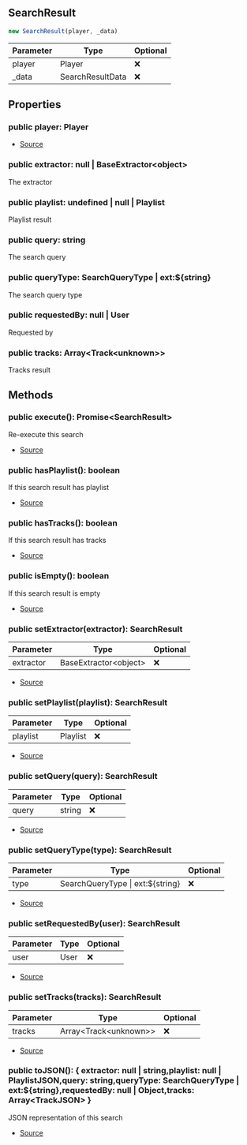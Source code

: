 ## SearchResult


```typescript
new SearchResult(player, _data)
```
| Parameter | Type | Optional |
| ----------- | ----------- | ----------- |
| player | Player | ❌ |
| _data | SearchResultData | ❌ |


## Properties
### public player: Player
- [Source](https://github.com/Androz2091/discord-player/blob/fe42dd7/packages/discord-player/src/fabric/SearchResult.ts#L18)
### public extractor: null \| BaseExtractor\<object>
The extractor
### public playlist: undefined \| null \| Playlist
Playlist result
### public query: string
The search query
### public queryType: SearchQueryType \| ext:\$\{string}
The search query type
### public requestedBy: null \| User
Requested by
### public tracks: Array\<Track\<unknown>>
Tracks result

## Methods
### public execute(): Promise\<SearchResult>
Re-execute this search



- [Source](https://github.com/Androz2091/discord-player/blob/fe42dd7/packages/discord-player/src/fabric/SearchResult.ts#L106)
### public hasPlaylist(): boolean
If this search result has playlist



- [Source](https://github.com/Androz2091/discord-player/blob/fe42dd7/packages/discord-player/src/fabric/SearchResult.ts#L123)
### public hasTracks(): boolean
If this search result has tracks



- [Source](https://github.com/Androz2091/discord-player/blob/fe42dd7/packages/discord-player/src/fabric/SearchResult.ts#L130)
### public isEmpty(): boolean
If this search result is empty



- [Source](https://github.com/Androz2091/discord-player/blob/fe42dd7/packages/discord-player/src/fabric/SearchResult.ts#L116)
### public setExtractor(extractor): SearchResult
| Parameter | Type | Optional |
| ----------- | ----------- | ----------- |
| extractor | BaseExtractor\<object> | ❌ |


- [Source](https://github.com/Androz2091/discord-player/blob/fe42dd7/packages/discord-player/src/fabric/SearchResult.ts#L38)
### public setPlaylist(playlist): SearchResult
| Parameter | Type | Optional |
| ----------- | ----------- | ----------- |
| playlist | Playlist | ❌ |


- [Source](https://github.com/Androz2091/discord-player/blob/fe42dd7/packages/discord-player/src/fabric/SearchResult.ts#L56)
### public setQuery(query): SearchResult
| Parameter | Type | Optional |
| ----------- | ----------- | ----------- |
| query | string | ❌ |


- [Source](https://github.com/Androz2091/discord-player/blob/fe42dd7/packages/discord-player/src/fabric/SearchResult.ts#L51)
### public setQueryType(type): SearchResult
| Parameter | Type | Optional |
| ----------- | ----------- | ----------- |
| type | SearchQueryType \| ext:\$\{string} | ❌ |


- [Source](https://github.com/Androz2091/discord-player/blob/fe42dd7/packages/discord-player/src/fabric/SearchResult.ts#L25)
### public setRequestedBy(user): SearchResult
| Parameter | Type | Optional |
| ----------- | ----------- | ----------- |
| user | User | ❌ |


- [Source](https://github.com/Androz2091/discord-player/blob/fe42dd7/packages/discord-player/src/fabric/SearchResult.ts#L30)
### public setTracks(tracks): SearchResult
| Parameter | Type | Optional |
| ----------- | ----------- | ----------- |
| tracks | Array\<Track\<unknown>> | ❌ |


- [Source](https://github.com/Androz2091/discord-player/blob/fe42dd7/packages/discord-player/src/fabric/SearchResult.ts#L46)
### public toJSON(): \{ extractor: null \| string,playlist: null \| PlaylistJSON,query: string,queryType: SearchQueryType \| ext:\$\{string},requestedBy: null \| Object,tracks: Array\<TrackJSON> }
JSON representation of this search



- [Source](https://github.com/Androz2091/discord-player/blob/fe42dd7/packages/discord-player/src/fabric/SearchResult.ts#L137)